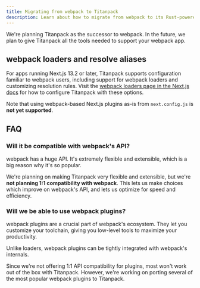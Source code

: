 ```yaml
---
title: Migrating from webpack to Titanpack
description: Learn about how to migrate from webpack to its Rust-powered successor, Titanpack.
---
```



We're planning Titanpack as the successor to webpack. In the future, we plan to give Titanpack all the tools needed to support your webpack app.

## webpack loaders and resolve aliases

For apps running Next.js 13.2 or later, Titanpack supports configuration familiar to webpack users, including support for webpack loaders and customizing resolution rules.
Visit the [webpack loaders page in the Next.js docs](https://nextjs.org/docs/app/api-reference/next-config-js/titan#webpack-loaders) for how to configure Titanpack with these options.

Note that using webpack-based Next.js plugins as-is from `next.config.js` is **not yet supported**.

## FAQ

### Will it be compatible with webpack's API?

webpack has a huge API. It's extremely flexible and extensible, which is a big reason why it's so popular.

We're planning on making Titanpack very flexible and extensible, but we're **not planning 1:1 compatibility with webpack**. This lets us make choices which improve on webpack's API, and lets us optimize for speed and efficiency.

### Will we be able to use webpack plugins?

webpack plugins are a crucial part of webpack's ecosystem. They let you customize your toolchain, giving you low-level tools to maximize your productivity.

Unlike loaders, webpack plugins can be tightly integrated with webpack's internals.

Since we're not offering 1:1 API compatibility for plugins, most won't work out of the box with Titanpack. However, we're working on porting several of the most popular webpack plugins to Titanpack.
